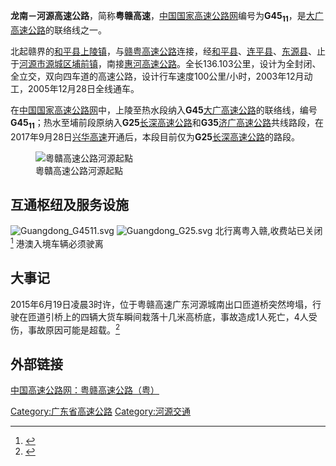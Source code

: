 {{中国高速公路信息框
| 编号 = G25/G9411
| 名称 = 长春－深圳高速公路（热水－埔前）<br>龙南－河源高速公路（粤赣－热水）
| 自定头部 = [[File:China_Expwy_G25_sign_with_name.svg|110px]][[File:China_Expwy_G4511_sign_with_name.svg|150px]]
| 地圖 = 
| 路線簡稱 = 粤赣
| 最近通車日期 = 2005年12月28日
| 规划总里程 = 136.10
| 起點 = [[河源市|河源市]][[和平县|和平县]][[上陵镇|上陵镇]]
| 終點 = [[河源市|河源市]][[源城区|源城区]][[埔前镇|埔前镇]]
| 出口處數 = 11
| 服务区数 = 5
}}

'''龙南－河源高速公路'''，简称'''粤赣高速'''，[[中国国家高速公路网|中国国家高速公路网]]编号为'''G45<sub>11</sub>'''，是[[大广高速公路|大广高速公路]]的联络线之一。

北起赣界的[[和平县|和平县]][[上陵镇|上陵镇]]，与[[赣粤高速公路|赣粤高速公路]]连接，经[[和平县|和平县]]、[[连平县|连平县]]、[[东源县|东源县]]、止于[[河源市|河源市]][[源城区|源城区]][[埔前镇|埔前镇]]，南接[[惠河高速公路|惠河高速公路]]。全长136.103公里，设计为全封闭、全立交，双向四车道的高速公路，设计行车速度100公里/小时，2003年12月动工，2005年12月28日全线通车。

在[[中国国家高速公路网|中国国家高速公路网]]中，上陵至热水段纳入'''G45'''[[大广高速公路|大广高速公路]]的联络线，编号'''G45<sub>11</sub>'''；热水至埔前段原纳入'''G25'''[[长深高速公路|长深高速公路]]和'''G35'''[[济广高速公路|济广高速公路]]共线路段，在2017年9月28日[[兴华高速公路|兴华高速]]开通后，本段目前仅为'''G25'''[[长深高速公路|长深高速公路]]的路段。

[[File:Yueganexpressway.jpg|粵贛高速公路河源起點]]

== 互通枢纽及服务设施 ==
[[File:Guangdong_G4511.svg|thumb]]
[[File:Guangdong_G25.svg|thumb]]
{{Start expwy exit box|place=1}}
{{Expwy exit group|{{China Expwy Name|G4511|路段}}|place=1}}
{{Expwy exit item|place=[[河源市|河源市]]<br />[[和平縣|和平縣]]|place rows=6|type=BT|state=D|name=广东粤赣|dist start=0 km|index=28|highway connection={{China Expwy Name|G4511|[[赣定高速公路|赣定高速公路]]}}|comment=}}北行离粤入赣,收费站已关闭<ref>{{Cite web|title=全国487个高速公路省界收费站全部撤销|url=https://baijiahao.baidu.com/s?id=1654488086861376955&wfr=spider&for=pc|author=|date=2020-01-01|format=|publisher=|language=}}</ref>
{{Expwy exit item|type=E|name=上陵|dist start=8.20 km|index=34|road connection={{中国县道名|167}}}}港澳入境车辆必须驶离
{{Expwy exit item|type=P|name=上陵停车区}}
{{Expwy exit item|type=S|name=和平服务区}}
{{Expwy exit item|type=E|name=和平|dist start=28.18 km|index=54|road connection={{中国省道名|230|和平大道}}}}
{{Expwy exit item|type=E|name=合水|dist start=38.07 km|index=65|road connection={{中国省道名|230|忠定公路}}}}
{{Expwy exit item|place=[[河源市|河源市]]<br />[[连平縣|连平縣]]|place rows=3|type=E|name=大湖|index=80|dist start=53.30 km|road connection={{中国省道名|230|忠定公路}}}}
{{Expwy exit item|type=S|name=忠信服务区}}
{{Expwy exit item|type=E|name=忠信|dist start=63.88 km|index=90|road connection={{中国省道名|341|P=广东}}}}
{{Expwy exit item|place=[[河源市|河源市]]<br />[[东源县|东源县]]|place rows=2|type=E|name=灯塔|index=107|dist start=80.18 km|road connection={{中国国道名|205}}}}
{{Expwy exit item|type=H|name=热水|dist start=100.66 km|index=128|highway connection={{China Expwy Name|G25|[[河龙高速公路|河龙高速公路]]}}|comment={{China Expwy Name|G4511|终点}}}}
{{Expwy exit group|{{China Expwy Name|G25|路段}}|place=1}}
{{Expwy exit item|place=[[河源市|河源市]]<br />[[东源县|东源县]]|place rows=1|type=S|name=热水服务区}}
{{Expwy exit item|place=[[河源市|河源市]]<br />[[源城区|源城区]]|place rows=6|type=E|name=东源|index=3487|dist start=108.94 km|road connection={{中国国道名|205|河源大道北}}}}
{{Expwy exit item|type=E|index=3496|name=城北|alias=河源|dist start=118.03 km|road connection=站前路<br>{{中国县道名|153|万绿湖大道}}}}
{{Expwy exit item|type=E|index=3501|name=河源|alias=桂山|road connection=迎客大道|comment=<ref>[http://www.gdcd.gov.cn/gkzb/20100409094931253_1.shtml 广东粤赣高速公路河源桂山立交项目路基、桥涵、路面工程施工招标公告]</ref>}}
{{Expwy exit item|type=E|index=3505|name=城南|dist start=127.38 km|road connection={{中国省道名|242|东环路}}<br/>{{中国国道名|205}}}}
{{Expwy exit item|type=P|name=城南停车区|dist start=}}
{{Expwy exit item|type=E|index=3514|name=埔前|dist start=136.11 km|highway connection={{China Expwy Name|G25|[[惠河高速公路|惠河高速公路]]}}|road connection={{中国国道名|205}}}}
{{End expwy exit box|place=1}}

==大事记==
2015年6月19日凌晨3时许，位于粤赣高速广东河源城南出口匝道桥突然垮塌，行驶在匝道引桥上的四辆大货车瞬间栽落十几米高桥底，事故造成1人死亡，4人受伤，事故原因可能是超载。<ref>{{Cite web|title=粤赣高速匝道桥被4辆货车压塌 通车不到10年|url=http://news.ifeng.com/a/20150619/44011979_0.shtml|access-date=2022-01-02|work=news.ifeng.com}}</ref>

==外部链接==
{{reflist}}
[http://www.china-highway.com/bencandy.php?fid=55&id=21574 中国高速公路网：粤赣高速公路（粤）]



{{广东省高速公路}}

[[Category:广东省高速公路|Category:广东省高速公路]]
[[Category:河源交通|Category:河源交通]]
